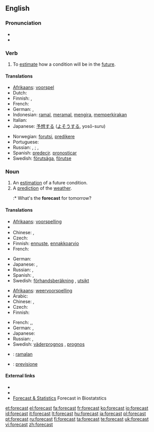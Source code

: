 ==English==
{{wikipedia}}

===Pronunciation===
* {{IPA|/'foɻkɑst/}}
* {{audio|en-us-forecast.ogg|Audio (US)}}

===Verb===
{{en-verb|forecasts|forecasting|forecast}}

# To [[estimate]] how a condition will be in the [[future]].

====Translations====

{{trans-top|estimate future conditions}}
* [[Afrikaans]]: [[voorspel]]
* Dutch: {{t+|nl|voorspellen}}
* Finnish: {{t+|fi|ennustaa}}, {{t+|fi|ennakoida}}
* French: {{t+|fr|prévoir}}
* German: {{t-|de|vorhersagen}}, {{t+|de|prognostizieren}}
* Indonesian: [[ramal]], [[ramal|meramal]], [[kira|mengira]], [[kira|memperkirakan]]
* Italian: {{t+|it|prevedere}}
* Japanese: [[予想]]する ([[よそう]]する, yosō-suru)
{{trans-mid}}
* Norwegian: [[forutsi]], [[predikere]]
* Portuguese: {{t+|pt|prever}}
* Russian: {{t|ru|предсказывать|tr=pr'edskázyvat'|sc=Cyrl}} {{impf}}, {{t|ru|предсказать|tr=pr'edskazát'|sc=Cyrl}} {{pf}}; {{t|ru|прогнозировать|tr=prognozírovat'|sc=Cyrl}} {{impf}}, {{t|ru|спрогнозировать|tr=sprognozírovat'|sc=Cyrl}} {{pf}}
* Spanish: [[predecir]]. [[pronosticar]]
* Swedish: [[förutsäga]], [[förutse]]
{{trans-bottom}}

===Noun===
{{en-noun}}

# An [[estimation]] of a future condition.
# A [[prediction]] of the [[weather]].
#:* What's the '''forecast''' for tomorrow?

====Translations====
{{trans-top|estimation}}
* [[Afrikaans]]: [[voorspelling]]
* {{trreq|Arabic}}
* Chinese: {{zh-tsp|預報|预报|yùbào}}, {{zh-tsp|預測|预测|yùcè}}
* Czech: {{t-|cs|předpověď|f}}
* Finnish: [[ennuste]], [[ennakkoarvio]]
* French: {{t+|fr|prévision|f}}
{{trans-mid}}
* German: {{t+|de|Schätzung|f}}
* Japanese: {{t-|ja|予想|tr=yosō|sc=Jpan}}, {{t-|ja|予報|tr=yohō|sc=Jpan}}
* Russian: {{t|ru|предсказание|n|tr=pr'edskazánije|sc=Cyrl}}, {{t+|ru|прогноз|m|tr=prognóz|sc=Cyrl}}
* Spanish: {{t-|es|pronóstico|m}}, {{t+|es|previsión|f}}
* Swedish: [[förhandsberäkning]] {{c}}, [[utsikt]] {{c}}
{{trans-bottom}}

{{trans-top|weather prediction}}
* [[Afrikaans]]: [[weervoorspelling]]
* Arabic: {{t|ar|توقعات طقس|f|p|tr=tawaqu3aat Taqs|sc=Arab}}
* Chinese: {{zh-tsp|預報|预报|yùbào}}, {{zh-tsp|天氣預報|天气预报|tiānqì yùbào}}
* Czech: {{t-|cs|předpověď|f}}
* Finnish: {{t+|fi|sääennuste}}
{{trans-mid}}
* French: {{t+|fr|prévision|f}},{{t|fr|prévision météorologique|f}},{{t|fr|prévision météo|f}}
* German: {{t-|de|Wettervorhersage|f}}, {{t-|de|Vorhersage|f}}
* Japanese: {{t-|ja|天気予報|tr=tenki yohō|sc=Jpan}}
* Russian: {{t+|ru|прогноз|m|tr=prognóz|sc=Cyrl}}, {{t|ru|прогноз погоды|m|tr=prognóz pogódy|sc=Cyrl}}
* Swedish: [[väderprognos]] {{c}}, [[prognos]] {{c}}
{{trans-bottom}}

{{checktrans-top}}
* {{ttbc|Indonesian}}: [[ramal|ramalan]]
* {{ttbc|Italian}}: [[previsione]]
{{trans-bottom}}

====External links====
* {{R:Webster 1913}}
* {{R:Century 1911}}
* [http://biostatistician.eu/forecast/ Forecast & Statistics] Forecast in Biostatstics

[[et:forecast]]
[[el:forecast]]
[[fa:forecast]]
[[fr:forecast]]
[[ko:forecast]]
[[io:forecast]]
[[id:forecast]]
[[it:forecast]]
[[lt:forecast]]
[[hu:forecast]]
[[ja:forecast]]
[[pl:forecast]]
[[pt:forecast]]
[[ru:forecast]]
[[fi:forecast]]
[[ta:forecast]]
[[te:forecast]]
[[uk:forecast]]
[[vi:forecast]]
[[zh:forecast]]